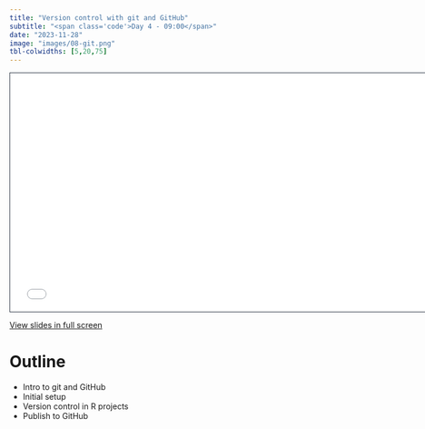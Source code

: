 ```yaml
---
title: "Version control with git and GitHub"
subtitle: "<span class='code'>Day 4 - 09:00</span>"
date: "2023-11-28"
image: "images/08-git.png"
tbl-colwidths: [5,20,75]
---
```


```{=html}
<iframe class="slide-deck" src="../materials/00-placeholder.html" height="420" width="747" style="border: 1px solid #2e3846;"></iframe>
```

<a href='../materials/00-placeholder.html' target="_blank">View slides in full screen</a>

  
# Outline

-   Intro to git and GitHub 
-   Initial setup
-   Version control in R projects
-   Publish to GitHub
